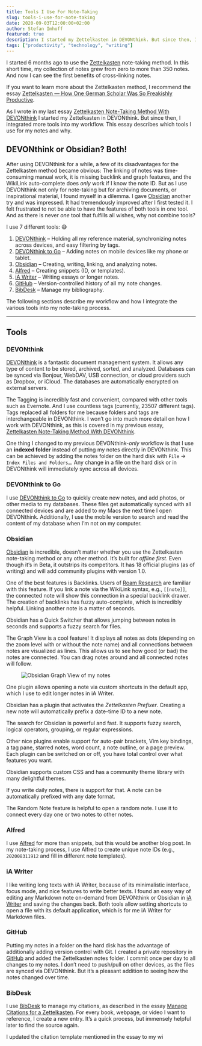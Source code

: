 ```yaml
---
title: Tools I Use For Note-Taking
slug: tools-i-use-for-note-taking
date: 2020-09-03T12:00:00+02:00
author: Stefan Imhoff
featured: true
description: I started my Zettelkasten in DEVONthink. But since then, I integrated more tools into my workflow. This essay describes which tools I use for my notes and why.
tags: ["productivity", "technology", "writing"]
---
```


I started 6 months ago to use the [Zettelkasten](https://en.wikipedia.org/wiki/Zettelkasten) note-taking method. In this short time, my collection of notes grew from zero to more than 350 notes. And now I can see the first benefits of cross-linking notes.

If you want to learn more about the Zettelkasten method, I recommend the essay [Zettelkasten — How One German Scholar Was So Freakishly Productive](https://writingcooperative.com/zettelkasten-how-one-german-scholar-was-so-freakishly-productive-997e4e0ca125).

As I wrote in my last essay [Zettelkasten Note-Taking Method With DEVONthink](/zettelkasten-note-taking-devonthink/) I started my Zettelkasten in DEVONthink. But since then, I integrated more tools into my workflow. This essay describes which tools I use for my notes and why.

## DEVONthink or Obsidian? Both!

After using DEVONthink for a while, a few of its disadvantages for the Zettelkasten method became obvious: The linking of notes was time-consuming manual work, it is missing backlink and graph features, and the WikiLink auto-complete does _only_ work if I know the note ID. But as I use DEVONthink not only for note-taking but for archiving documents, or inspirational material, I found myself in a dilemma. I gave [Obsidian](https://obsidian.md/) another try and was impressed. It had tremendously improved after I first tested it. I felt frustrated to not be able to have the features of both tools in one tool. And as there is never _one_ tool that fulfills all wishes, why not combine tools?

I use 7 different tools: 😅

1. [DEVONthink](https://devontechnologies.com/apps/devonthink) – Holding all my reference material, synchronizing notes across devices, and easy filtering by tags.
2. [DEVONthink to Go](https://apps.apple.com/app/devonthink-to-go/id395722470) – Adding notes on mobile devices like my phone or tablet.
3. [Obsidian](https://obsidian.md/) – Creating, writing, linking, and analyzing notes.
4. [Alfred](https://www.alfredapp.com/) – Creating snippets (ID, or templates).
5. [iA Writer](https://ia.net/writer) – Writing essays or longer notes.
6. [GitHub](https://github.com/) – Version-controlled history of all my note changes.
7. [BibDesk](https://bibdesk.sourceforge.io/) – Manage my bibliography.

The following sections describe my workflow and how I integrate the various tools into my note-taking process.

---

## Tools

### DEVONthink

[DEVONthink](https://devontechnologies.com/apps/devonthink) is a fantastic document management system. It allows any type of content to be stored, archived, sorted, and analyzed. Databases can be synced via Bonjour, WebDAV, USB connection, or cloud providers such as Dropbox, or iCloud. The databases are automatically encrypted on external servers.

The Tagging is incredibly fast and convenient, compared with other tools such as Evernote. And I use countless tags (currently, 23507 different tags). Tags replaced all folders for me because folders and tags are interchangeable in DEVONthink. I won’t go into much more detail on how I work with DEVONthink, as this is covered in my previous essay, [Zettelkasten Note-Taking Method With DEVONthink](/zettelkasten-note-taking-devonthink/).

One thing I changed to my previous DEVONthink-_only_ workflow is that I use an **indexed folder** instead of putting my notes directly in DEVONthink. This can be achieved by adding the notes folder on the hard disk with `File` → `Index Files and Folders…`. Any change in a file on the hard disk or in DEVONthink will immediately sync across all devices.

### DEVONthink to Go

I use [DEVONthink to Go](https://apps.apple.com/app/devonthink-to-go/id395722470s) to quickly create new notes, and add photos, or other media to my databases. These files get automatically synced with all connected devices and are added to my Macs the next time I open DEVONthink. Additionally, I use the mobile version to search and read the content of my database when I’m not on my computer.

### Obsidian

[Obsidian](https://obsidian.md/) is incredible, doesn’t matter whether you use the Zettelkasten note-taking method or any other method. It’s built for _offline first_. Even though it’s in Beta, it outstrips its competitors. It has 18 official plugins (as of writing) and will add community plugins with version 1.0.

One of the best features is Backlinks. Users of [Roam Research](https://roamresearch.com/) are familiar with this feature. If you link a note via the WikiLink syntax, e.g., `[[note]]`, the connected note will show this connection in a special backlink drawer. The creation of backlinks has fuzzy auto-complete, which is incredibly helpful. Linking another note is a matter of seconds.

Obsidian has a Quick Switcher that allows jumping between notes in seconds and supports a fuzzy search for files.

The Graph View is a cool feature! It displays all notes as dots (depending on the zoom level with or without the note name) and all connections between notes are visualized as lines. This allows us to see how good (or bad) the notes are connected. You can drag notes around and all connected notes will follow.

<Figure caption="Obsidian Graph View of my 3,500 notes" size="wide">
  <Image src="/assets/images/posts/obsidian-graph-view.jpg" alt="Obsidian Graph View of my notes" />
</Figure>

One plugin allows opening a note via custom shortcuts in the default app, which I use to edit longer notes in iA Writer.

Obsidian has a plugin that activates the _Zettelkasten Prefixer_. Creating a new note will automatically prefix a date-time ID to a new note.

The search for Obsidian is powerful and fast. It supports fuzzy search, logical operators, grouping, or regular expressions.

Other nice plugins enable support for auto-pair brackets, Vim key bindings, a tag pane, starred notes, word count, a note outline, or a page preview. Each plugin can be switched on or off, you have total control over what features you want.

Obsidian supports custom CSS and has a community theme library with many delightful themes.

If you write daily notes, there is support for that. A note can be automatically prefixed with any date format.

The Random Note feature is helpful to open a random note. I use it to connect every day one or two notes to other notes.

### Alfred

I use [Alfred](https://www.alfredapp.com/) for more than snippets, but this would be another blog post. In my note-taking process, I use Alfred to create unique note IDs (e.g., `202008311912` and fill in different note templates).

### iA Writer

I like writing long texts with iA Writer, because of its minimalistic interface, focus mode, and nice features to write better texts. I found an easy way of editing any Markdown note on-demand from DEVONthink or Obsidian in [iA Writer](https://ia.net/writer) and saving the changes back. Both tools allow setting shortcuts to open a file with its default application, which is for me iA Writer for Markdown files.

### GitHub

Putting my notes in a folder on the hard disk has the advantage of additionally adding version control with Git. I created a private repository in [GitHub](https://github.com/) and added the Zettelkasten notes folder. I commit once per day to all changes to my notes. I don’t need to push/pull on other devices, as the files are synced via DEVONthink. But it’s a pleasant addition to seeing how the notes changed over time.

### BibDesk

I use [BibDesk](https://bibdesk.sourceforge.io/) to manage my citations, as described in the essay [Manage Citations for a Zettelkasten](https://zettelkasten.de/posts/bibliography-zettelkasten/). For every book, webpage, or video I want to reference, I create a new entry. It’s a quick process, but immensely helpful later to find the source again.

I updated the citation template mentioned in the essay to my wi
